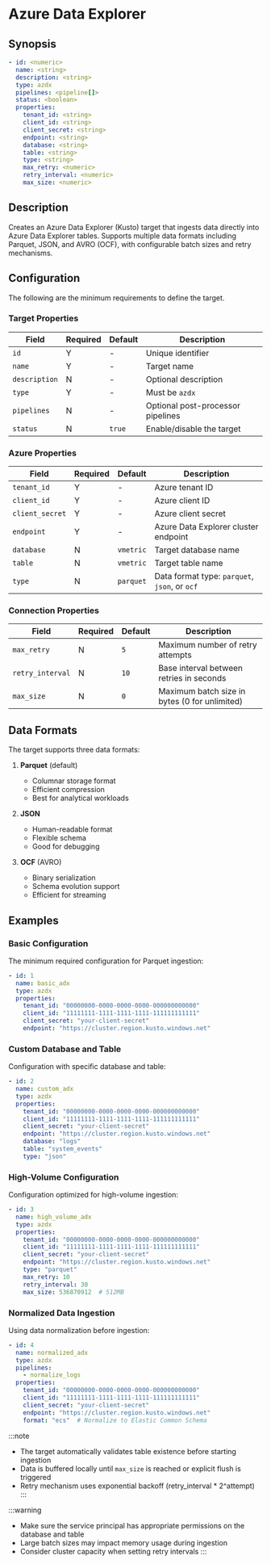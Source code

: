 # Azure Data Explorer

## Synopsis

```yaml
- id: <numeric>
  name: <string>
  description: <string>
  type: azdx
  pipelines: <pipeline[]>
  status: <boolean>
  properties:
    tenant_id: <string>
    client_id: <string>
    client_secret: <string>
    endpoint: <string>
    database: <string>
    table: <string>
    type: <string>
    max_retry: <numeric>
    retry_interval: <numeric>
    max_size: <numeric>
```

## Description

Creates an Azure Data Explorer (Kusto) target that ingests data directly into Azure Data Explorer tables. Supports multiple data formats including Parquet, JSON, and AVRO (OCF), with configurable batch sizes and retry mechanisms.

## Configuration

The following are the minimum requirements to define the target.

### Target Properties

|Field|Required|Default|Description|
|---|---|---|---|
|`id`|Y|-|Unique identifier|
|`name`|Y|-|Target name|
|`description`|N|-|Optional description|
|`type`|Y|-|Must be `azdx`|
|`pipelines`|N|-|Optional post-processor pipelines|
|`status`|N|`true`|Enable/disable the target|

### Azure Properties

|Field|Required|Default|Description|
|---|---|---|---|
|`tenant_id`|Y|-|Azure tenant ID|
|`client_id`|Y|-|Azure client ID|
|`client_secret`|Y|-|Azure client secret|
|`endpoint`|Y|-|Azure Data Explorer cluster endpoint|
|`database`|N|`vmetric`|Target database name|
|`table`|N|`vmetric`|Target table name|
|`type`|N|`parquet`|Data format type: `parquet`, `json`, or `ocf`|

### Connection Properties

|Field|Required|Default|Description|
|---|---|---|---|
|`max_retry`|N|`5`|Maximum number of retry attempts|
|`retry_interval`|N|`10`|Base interval between retries in seconds|
|`max_size`|N|`0`|Maximum batch size in bytes (0 for unlimited)|

## Data Formats

The target supports three data formats:

1. **Parquet** (default)
   - Columnar storage format
   - Efficient compression
   - Best for analytical workloads

2. **JSON**
   - Human-readable format
   - Flexible schema
   - Good for debugging

3. **OCF** (AVRO)
   - Binary serialization
   - Schema evolution support
   - Efficient for streaming

## Examples

### Basic Configuration

The minimum required configuration for Parquet ingestion:

```yaml
- id: 1
  name: basic_adx
  type: azdx
  properties:
    tenant_id: "00000000-0000-0000-0000-000000000000"
    client_id: "11111111-1111-1111-1111-111111111111"
    client_secret: "your-client-secret"
    endpoint: "https://cluster.region.kusto.windows.net"
```

### Custom Database and Table

Configuration with specific database and table:

```yaml
- id: 2
  name: custom_adx
  type: azdx
  properties:
    tenant_id: "00000000-0000-0000-0000-000000000000"
    client_id: "11111111-1111-1111-1111-111111111111"
    client_secret: "your-client-secret"
    endpoint: "https://cluster.region.kusto.windows.net"
    database: "logs"
    table: "system_events"
    type: "json"
```

### High-Volume Configuration

Configuration optimized for high-volume ingestion:

```yaml
- id: 3
  name: high_volume_adx
  type: azdx
  properties:
    tenant_id: "00000000-0000-0000-0000-000000000000"
    client_id: "11111111-1111-1111-1111-111111111111"
    client_secret: "your-client-secret"
    endpoint: "https://cluster.region.kusto.windows.net"
    type: "parquet"
    max_retry: 10
    retry_interval: 30
    max_size: 536870912  # 512MB
```

### Normalized Data Ingestion

Using data normalization before ingestion:

```yaml
- id: 4
  name: normalized_adx
  type: azdx
  pipelines:
    - normalize_logs
  properties:
    tenant_id: "00000000-0000-0000-0000-000000000000"
    client_id: "11111111-1111-1111-1111-111111111111"
    client_secret: "your-client-secret"
    endpoint: "https://cluster.region.kusto.windows.net"
    format: "ecs"  # Normalize to Elastic Common Schema
```

:::note
- The target automatically validates table existence before starting ingestion
- Data is buffered locally until `max_size` is reached or explicit flush is triggered
- Retry mechanism uses exponential backoff (retry_interval * 2^attempt)
:::

:::warning
- Make sure the service principal has appropriate permissions on the database and table
- Large batch sizes may impact memory usage during ingestion
- Consider cluster capacity when setting retry intervals
:::